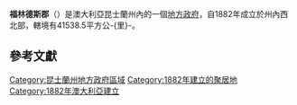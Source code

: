 {{Infobox Australian Place | type = lga
| name     = 福林德斯郡
| state    = 昆士蘭州
| image    = Flinders LGA Qld.png
| imagesize= 180
| caption  = 福林德斯郡於[[昆士蘭州|昆士蘭州]]轄境圖
| pop      = 1,864
| pop_footnotes = (2008)<ref>{{cite web|url=http://www.abs.gov.au/ausstats/abs@.nsf/Products/3218.0~2007-08~Main+Features~Queensland?OpenDocument|title=Regional Population Growth, Australia, 2007–08|author=Australian Bureau of Statistics|date=23 April 2009|accessdate=30 September 2009|archive-date=2012-02-04|archive-url=https://www.webcitation.org/65D0vpQ36?url=http://www.abs.gov.au/ausstats/abs@.nsf/Products/3218.0~2007-08~Main+Features~Queensland?OpenDocument|dead-url=no}}</ref>
| area     = 41538.5
| est      = 1882
| seat     = 休芬登
| mayor    = Brendan McNamara
| region   = 西北部
| logo     = 
| url      = http://www.flinders.qld.gov.au/
| stategov = 伊薩山
| fedgov   = 甘迺迪
| near-nw  = [[伊瑟力治郡|伊瑟力治郡]]
| near-n   = [[伊瑟力治郡|伊瑟力治郡]]
| near-ne  = [[查特斯塔區|查特斯塔區]]
| near-w   = [[里奇蒙郡|-{里}-奇蒙郡]]
| near-e   = [[查特斯塔區|查特斯塔區]]
| near-sw  = [[溫頓郡|溫頓郡]]
| near-s   = [[巴卡爾丁區|巴卡爾丁區]]
| near-se  = [[查特斯塔區|查特斯塔區]]
}}

'''福林德斯郡'''（{{lang-en|Shire of Flinders}}）是澳大利亞昆士蘭州內的一個[[地方政府區域|地方政府]]，自1882年成立於州內西北部，轄境有41538.5平方公-{里}-。

==參考文獻==
{{reflist}}

{{Local Government Areas of Queensland}}

{{DEFAULTSORT:Flinders}}
[[Category:昆士蘭州地方政府區域|Category:昆士蘭州地方政府區域]]
[[Category:1882年建立的聚居地|Category:1882年建立的聚居地]]
[[Category:1882年澳大利亞建立|Category:1882年澳大利亞建立]]

{{Queensland-geo-stub}}